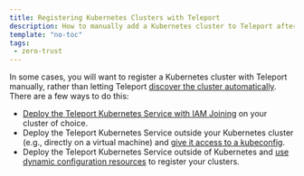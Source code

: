 ```yaml
---
title: Registering Kubernetes Clusters with Teleport
description: How to manually add a Kubernetes cluster to Teleport after creating it.
template: "no-toc"
tags:
 - zero-trust
---
```


In some cases, you will want to register a Kubernetes cluster with Teleport
manually, rather than letting Teleport [discover the cluster
automatically](../../auto-discovery/kubernetes/kubernetes.mdx). There are a few ways to do
this:

- [Deploy the Teleport Kubernetes
  Service with IAM Joining](iam-joining.mdx) on your cluster of
  choice.
- Deploy the Teleport Kubernetes Service outside your Kubernetes cluster (e.g.,
  directly  on a virtual machine) and [give it access to a
  kubeconfig](static-kubeconfig.mdx).
- Deploy the Teleport Kubernetes Service outside of Kubernetes  and [use dynamic
  configuration resources](dynamic-registration.mdx) to
  register your clusters.


